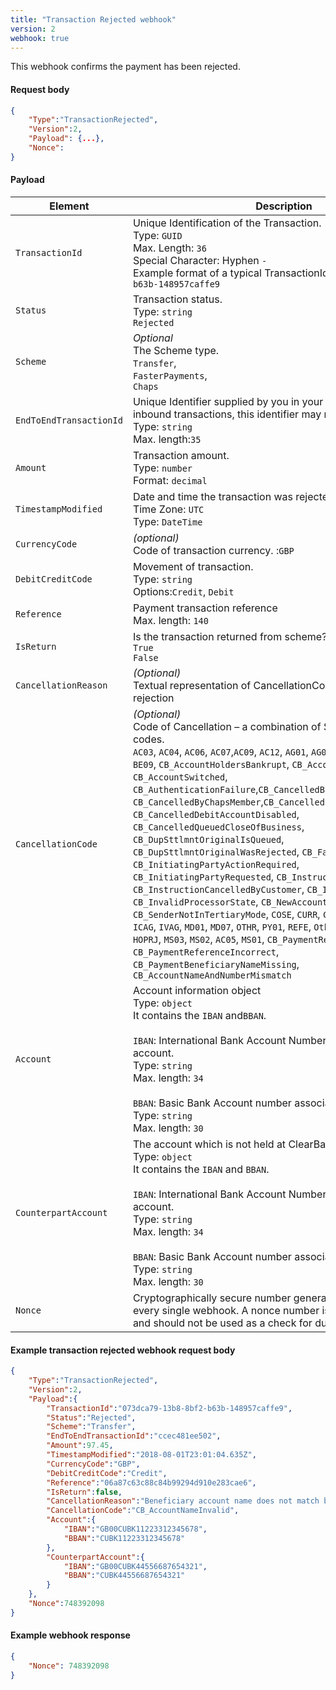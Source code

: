 ```yaml
---
title: "Transaction Rejected webhook"
version: 2
webhook: true
---
```


This webhook confirms the payment has been rejected.

#### Request body

```json
{
    "Type":"TransactionRejected",
    "Version":2,
    "Payload": {...},
    "Nonce":
}
```

#### Payload
| Element                 | Description     |
|-------------------------|-----------------|
| `TransactionId`         | Unique Identification of the Transaction.<br /> Type: `GUID` <br /> Max. Length: `36`<br /> Special Character: Hyphen `-`<br /> Example format of a typical TransactionId:`073dca79-13b8-8bf2-b63b-148957caffe9` |
| `Status`                | Transaction status.<br />Type: `string`<br />`Rejected` |
| `Scheme`                | *Optional* <br />The Scheme type.<br /> `Transfer`,<br />`FasterPayments`,<br />`Chaps`  |
| `EndToEndTransactionId` | Unique Identifier supplied by you in your API request. For inbound transactions, this identifier may not be unique.<br />Type: `string`<br />Max. length:`35` |
| `Amount`                | Transaction amount. <br />Type: `number`<br/> Format: `decimal` |
| `TimestampModified`     | Date and time the transaction was rejected.<br /> Time Zone: `UTC`<br /> Type: `DateTime` |
| `CurrencyCode`          | *(optional)*<br />Code of transaction currency. :`GBP`  |
| `DebitCreditCode`       | Movement of transaction.<br />Type: `string`<br />Options:`Credit`, `Debit` |
| `Reference`             | Payment transaction reference<br /> Max. length: `140`  |
| `IsReturn`              | Is the transaction returned from scheme?<br /> `True`<br /> `False`<br /> |
| `CancellationReason`      | *(Optional)* <br />Textual representation of CancellationCode giving reason for rejection  |
| `CancellationCode`      | *(Optional)* <br />Code of Cancellation – a combination of SWIFT and ClearBank codes. <br /> `AC03`, `AC04`, `AC06`, `AC07`,`AC09`, `AC12`, `AG01`, `AG02`, `AG03`, `AM09`, `BE08` , `BE09`, `CB_AccountHoldersBankrupt`, `CB_AccountNameInvalid`, `CB_AccountSwitched`, `CB_AuthenticationFailure`,`CB_CancelledByBoEController`, `CB_CancelledByChapsMember`,`CB_CancelledCreditAccountDisabled`, `CB_CancelledDebitAccountDisabled`, `CB_CancelledQueuedCloseOfBusiness`, `CB_DupSttlmntOriginalIsQueued`, `CB_DupSttlmntOriginalWasRejected`, `CB_FailedModulusCheck`, `CB_InitiatingPartyActionRequired`, `CB_InitiatingPartyRequested`, `CB_InstructionCancelled`, `CB_InstructionCancelledByCustomer`, `CB_InstructionHasExpired`, `CB_InvalidProcessorState`, `CB_NewAccountUpdatedWithDDI`, `CB_SenderNotInTertiaryMode`, `COSE`, `CURR`, `CUTO`, `DDAT`, `DMON`, `DU05`, `ICAG`, `IVAG`, `MD01`, `MD07`, `OTHR`, `PY01`, `REFE`, `Other`, `Manual`, `BLBYTH`, `HOPRJ`, `MS03`, `MS02`, `AC05`, `MS01`, `CB_PaymentReferenceMissing`, `CB_PaymentReferenceIncorrect`, `CB_PaymentBeneficiaryNameMissing`, `CB_AccountNameAndNumberMismatch` |
| `Account`               | Account information object<br />Type: `object`<br /> It contains the `IBAN` and`BBAN`.<br /><br />`IBAN`: International Bank Account Number associated with the account.<br /> Type: `string`  <br /> Max. length: `34` <br /><br />  `BBAN`: Basic Bank Account number associated with the account.<br /> Type: `string` <br /> Max. length: `30`  |
| `CounterpartAccount`    | The account which is not held at ClearBank.<br />Type: `object`<br /> It contains the `IBAN` and `BBAN`.<br /><br /> `IBAN`: International Bank Account Number associated with the account.<br /> Type: `string`  <br /> Max. length: `34` <br /><br />  `BBAN`: Basic Bank Account number associated with the account.<br /> Type: `string` <br /> Max. length: `30` |
| `Nonce`                 | Cryptographically secure number generated by ClearBank for every single webhook. A nonce number is generated randomly and should not be used as a check for duplication. |

#### Example transaction rejected webhook request body

```json
{
    "Type":"TransactionRejected",
    "Version":2,
    "Payload":{
        "TransactionId":"073dca79-13b8-8bf2-b63b-148957caffe9",
        "Status":"Rejected",
        "Scheme":"Transfer",
        "EndToEndTransactionId":"ccec481ee502",
        "Amount":97.45,
        "TimestampModified":"2018-08-01T23:01:04.635Z",
        "CurrencyCode":"GBP",
        "DebitCreditCode":"Credit",
        "Reference":"06a87c63c88c84b99294d910e283cae6",
        "IsReturn":false,
        "CancellationReason":"Beneficiary account name does not match beneficiary account number",
        "CancellationCode":"CB_AccountNameInvalid",
        "Account":{
            "IBAN":"GB00CUBK11223312345678",
            "BBAN":"CUBK11223312345678"
        },
        "CounterpartAccount":{
            "IBAN":"GB00CUBK44556687654321",
            "BBAN":"CUBK44556687654321"
        }
    },
    "Nonce":748392098
}
```

#### Example webhook response

```json
{
    "Nonce": 748392098
}
```
